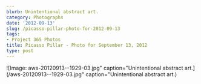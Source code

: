```yaml
---
blurb: Unintentional abstract art.
category: Photographs
date: '2012-09-13'
slug: /picasso-pillar-photo-for-2012-09-13
tags:
- Project 365 Photos
title: Picasso Pillar - Photo for September 13, 2012
type: post
---
```



![Image: aws-20120913--1929-03.jpg" caption="Unintentional abstract art.](/aws-20120913--1929-03.jpg" caption="Unintentional abstract art.)